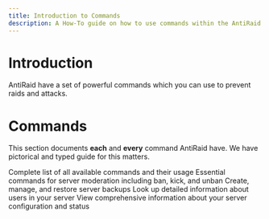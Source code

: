 ```yaml
---
title: Introduction to Commands
description: A How-To guide on how to use commands within the AntiRaid bot
---
```


# Introduction

AntiRaid have a set of powerful commands which you can use to prevent raids and attacks.

# Commands

This section documents **each** and **every** command AntiRaid have. We have pictorical and typed guide for this matters.

<Cards>
  <Card title="All Commands" href="/docs//user/commands">
    Complete list of all available commands and their usage
  </Card>
  <Card title="Moderation" href="/docs/user/commands/moderation">
    Essential commands for server moderation including ban, kick, and unban
  </Card>
  <Card title="Backups" href="/docs/user/commands/backups">
    Create, manage, and restore server backups
  </Card>
  <Card title="Whois" href="/docs/user/commands/whois">
    Look up detailed information about users in your server
  </Card>
  <Card title="Server Info" href="/docs/user/commands/server-info">
    View comprehensive information about your server configuration and status
  </Card>
</Cards>
